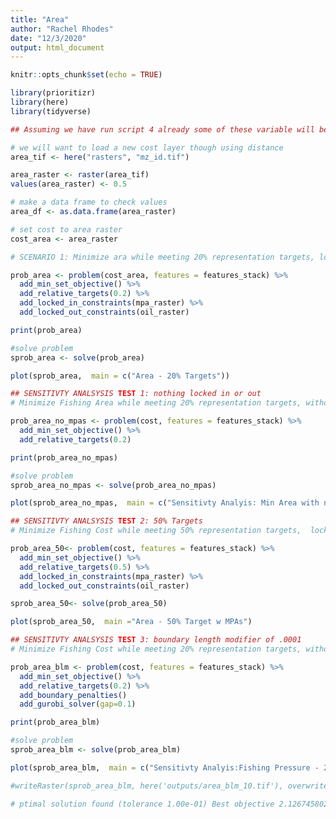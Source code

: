 ```yaml
---
title: "Area"
author: "Rachel Rhodes"
date: "12/3/2020"
output: html_document
---
```


```r
knitr::opts_chunk$set(echo = TRUE)

library(prioritizr)
library(here)
library(tidyverse)
```

```r
## Assuming we have run script 4 already some of these variable will be in the environment

# we will want to load a new cost layer though using distance
area_tif <- here("rasters", "mz_id.tif")

area_raster <- raster(area_tif)
values(area_raster) <- 0.5

# make a data frame to check values
area_df <- as.data.frame(area_raster)

# set cost to area raster
cost_area <- area_raster

```



```r
# SCENARIO 1: Minimize ara while meeting 20% representation targets, locking in MPAs, and locking out oil rigs

prob_area <- problem(cost_area, features = features_stack) %>%
  add_min_set_objective() %>%
  add_relative_targets(0.2) %>%
  add_locked_in_constraints(mpa_raster) %>%
  add_locked_out_constraints(oil_raster)

print(prob_area)

#solve problem
sprob_area <- solve(prob_area)

plot(sprob_area,  main = c("Area - 20% Targets"))

```

```r
## SENSITIVTY ANALSYSIS TEST 1: nothing locked in or out
# Minimize Fishing Area while meeting 20% representation targets, without locking in MPAs, and locking out oil rigs

prob_area_no_mpas <- problem(cost, features = features_stack) %>%
  add_min_set_objective() %>%
  add_relative_targets(0.2)

print(prob_area_no_mpas)

#solve problem
sprob_area_no_mpas <- solve(prob_area_no_mpas)

plot(sprob_area_no_mpas,  main = c("Sensitivty Analyis: Min Area with no MPAs"))
```

```r
## SENSITIVTY ANALSYSIS TEST 2: 50% Targets
# Minimize Fishing Cost while meeting 50% representation targets,  locking in MPAs, and locking out oil rigs

prob_area_50<- problem(cost, features = features_stack) %>%
  add_min_set_objective() %>%
  add_relative_targets(0.5) %>%
  add_locked_in_constraints(mpa_raster) %>%
  add_locked_out_constraints(oil_raster)

sprob_area_50<- solve(prob_area_50)

plot(sprob_area_50,  main ="Area - 50% Target w MPAs")
```

```r
## SENSITIVTY ANALSYSIS TEST 3: boundary length modifier of .0001
# Minimize Fishing Cost while meeting 20% representation targets, without locking in MPAs, and locking out oil rigs

prob_area_blm <- problem(cost, features = features_stack) %>%
  add_min_set_objective() %>%
  add_relative_targets(0.2) %>%
  add_boundary_penalties()
  add_gurobi_solver(gap=0.1)

print(prob_area_blm)

#solve problem
sprob_area_blm <- solve(prob_area_blm)

plot(sprob_area_blm,  main = c("Sensitivty Analyis:Fishing Pressure - 20% Targets"))

#writeRaster(sprob_area_blm, here('outputs/area_blm_10.tif'), overwrite = TRUE)

# ptimal solution found (tolerance 1.00e-01) Best objective 2.126745802716e+01, best bound 2.121129170119e+01, gap 0.2641%
```


